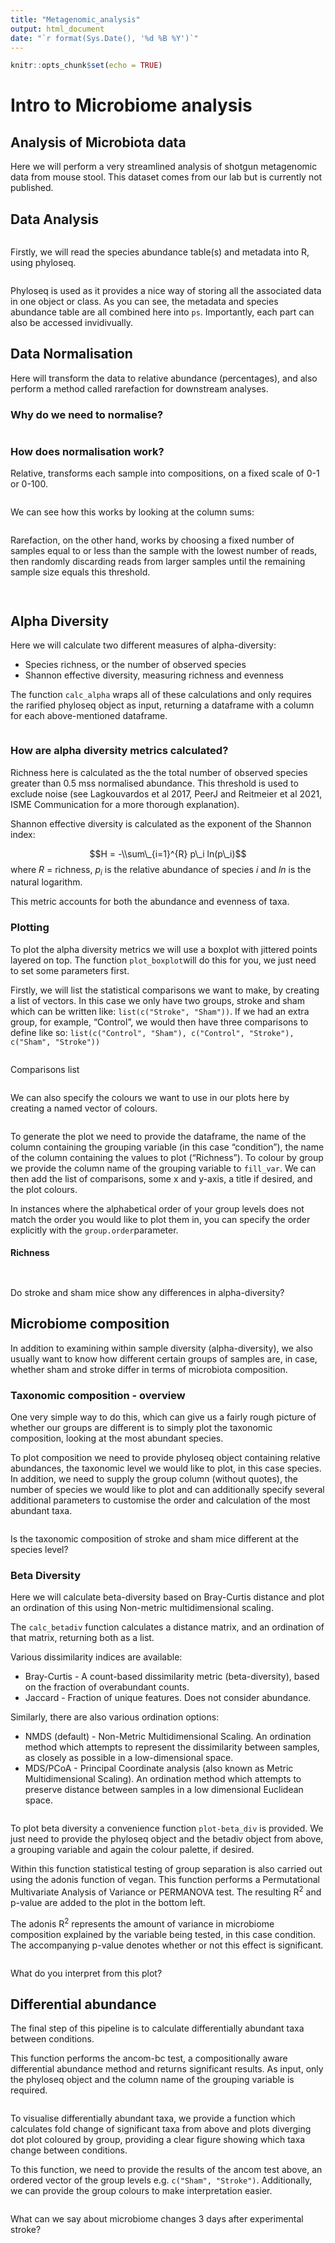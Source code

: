 ---
title: "Metagenomic_analysis"
output: html_document
date: "`r format(Sys.Date(), '%d %B %Y')`"
---

```{r setup, include=FALSE}
knitr::opts_chunk$set(echo = TRUE)
```

# Intro to Microbiome analysis

## Analysis of Microbiota data

Here we will perform a very streamlined analysis of shotgun metagenomic data from mouse stool. 
This dataset comes from our lab but is currently not published. 

## Data Analysis 

```{r}

```

Firstly, we will read the species abundance table(s) and metadata into R, using
phyloseq. 

```{r}

```

Phyloseq is used as it provides a nice way of storing all the associated
data in one object or class. As you can see, the metadata and species abundance
table are all combined here into `ps`. Importantly, each part can also
be accessed invidivually.

## Data Normalisation

Here will transform the data to relative abundance (percentages), and also 
perform a method called rarefaction for downstream analyses.

### Why do we need to normalise? 

```{r}

```

### How does normalisation work?


Relative, transforms each sample into compositions, on a fixed scale of
0-1 or 0-100.

```{r}

```

We can see how this works by looking at the column sums:

```{r}

```
Rarefaction, on the other hand, works by choosing a fixed number of samples equal to or less than the sample with the lowest number of reads, then randomly discarding reads from larger samples until the remaining sample size equals this threshold.

```{r}

```
```{r}

```

## Alpha Diversity

Here we will calculate two different measures of alpha-diversity:

-   Species richness, or the number of observed species
-   Shannon effective diversity, measuring richness and evenness 

The function `calc_alpha` wraps all of these calculations and only
requires the rarified phyloseq object as input, returning a
dataframe with a column for each above-mentioned dataframe.

```{r}

```

### How are alpha diversity metrics calculated?

Richness here is calculated as the the total number of observed species
greater than 0.5 mss normalised abundance. This threshold is used to
exclude noise (see Lagkouvardos et al 2017, PeerJ and Reitmeier et al
2021, ISME Communication for a more thorough explanation).

Shannon effective diversity is calculated as the exponent of the Shannon
index:

$$H = -\\sum\_{i=1}^{R} p\_i ln(p\_i)$$
where *R* = richness, *p<sub>i</sub>* is the relative abundance of
species *i* and *ln* is the natural logarithm.

This metric accounts for both the abundance and evenness of taxa.


### Plotting

To plot the alpha diversity metrics we will use a boxplot with jittered
points layered on top. The function `plot_boxplot`will do this for you,
we just need to set some parameters first.

Firstly, we will list the statistical comparisons we want to make, by
creating a list of vectors. In this case we only have two groups, stroke
and sham which can be written like: `list(c("Stroke", "Sham"))`. If we
had an extra group, for example, “Control”, we would then have three
comparisons to define like so:
`list(c("Control", "Sham"), c("Control", "Stroke"), c("Sham", "Stroke"))`


```{r}

```



Comparisons list

```{r}

```

We can also specify the colours we want to use in our plots here by
creating a named vector of colours.

```{r}

```

To generate the plot we need to provide the dataframe, the name of the
column containing the grouping variable (in this case "condition”),
the name of the column containing the values to plot ("Richness"). To
colour by group we provide the column name of the grouping variable to
`fill_var`. We can then add the list of comparisons, some x and y-axis,
a title if desired, and the plot colours.

In instances where the alphabetical order of your group levels does not
match the order you would like to plot them in, you can specify the order
explicitly with the `group.order`parameter.

#### Richness

```{r}

```


```{r}

```
Do stroke and sham mice show any differences in alpha-diversity? 

## Microbiome composition

In addition to examining within sample diversity (alpha-diversity), we also
usually want to know how different certain groups of samples are, in case, whether
sham and stroke differ in terms of microbiota composition. 

### Taxonomic composition - overview 

One very simple way to do this, which can give us a fairly rough picture of whether
our groups are different is to simply plot the taxonomic composition, looking
at the most abundant species. 

To plot composition we need to provide phyloseq object containing relative abundances, 
the taxonomic level we would like to plot, in this case species. In addition, 
we need to supply the group column (without quotes), 
the number of species we would like to plot and can additionally specify several additional 
parameters to customise the order and calculation of the most abundant taxa.

```{r, fig.height=6, fig.width=11}

```

Is the taxonomic composition of stroke and sham mice different at the species level? 


### Beta Diversity

Here we will calculate beta-diversity based on Bray-Curtis
distance and plot an ordination of this using Non-metric
multidimensional scaling.

The `calc_betadiv` function calculates a distance matrix, and an
ordination of that matrix, returning both as a list.

Various dissimilarity indices are available:

-   Bray-Curtis - A count-based dissimilarity metric (beta-diversity),
    based on the fraction of overabundant counts.
-   Jaccard - Fraction of unique features. Does not consider abundance. 


Similarly, there are also various ordination options:

-   NMDS (default) - Non-Metric Multidimensional Scaling. An ordination
    method which attempts to represent the dissimilarity between
    samples, as closely as possible in a low-dimensional space.
-   MDS/PCoA - Principal Coordinate analysis (also known as Metric
    Multidimensional Scaling). An ordination method which attempts to
    preserve distance between samples in a low dimensional Euclidean
    space.

```{r, include=FALSE}

```

To plot beta diversity a convenience function `plot-beta_div` is
provided. We just need to provide the phyloseq object and the betadiv 
object from above, a grouping variable and again the colour palette, if desired.

Within this function statistical testing of group separation is also
carried out using the adonis function of vegan. This function performs a
Permutational Multivariate Analysis of Variance or PERMANOVA test. The
resulting R<sup>2</sup> and p-value are added to the plot in the bottom
left.

The adonis R<sup>2</sup> represents the amount of variance in microbiome 
composition explained by the variable being tested, in this case condition. The
accompanying p-value denotes whether or not this effect is significant. 

```{r}


```
What do you interpret from this plot? 

## Differential abundance

The final step of this pipeline is to calculate differentially abundant
taxa between conditions.

This function performs the ancom-bc test, a compositionally aware
differential abundance method and returns significant results. As input,
only the phyloseq object and the column name of the grouping variable is
required.

```{r, include=FALSE}

```

To visualise differentially abundant taxa, we provide a function which
calculates fold change of significant taxa from above and plots
diverging dot plot coloured by group, providing a clear figure showing
which taxa change between conditions.

To this function, we need to provide the results of the ancom test
above, an ordered vector of the group levels e.g. ```c("Sham", "Stroke")```.
Additionally, we can provide the group colours to make interpretation
easier.

```{r, fig.height=8, fig.width=12}

```
What can we say about microbiome changes 3 days after experimental stroke?


